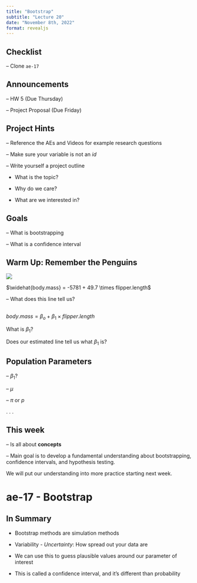 ```yaml
---
title: "Bootstrap"
subtitle: "Lecture 20"
date: "November 8th, 2022"
format: revealjs
---
```


## Checklist

-- Clone `ae-17`

## Announcements

-- HW 5 (Due Thursday)

-- Project Proposal (Due Friday)

## Project Hints

-- Reference the AEs and Videos for example research questions

-- Make sure your variable is not an *id*

-- Write yourself a project outline

-   What is the topic?

-   Why do we care?

-   What are we interested in?


## Goals

-- What is bootstrapping

-- What is a confidence interval

## Warm Up: Remember the Penguins


![](images/20/slr.png)

$\widehat{body.mass} = -5781 + 49.7 \times flipper.length$

-- What does this line tell us? 

## 

$body.mass = \beta_o + \beta_1 \times flipper.length$ 

What is $\beta_1$?

Does our estimated line tell us what $\beta_1$ is?

## Population Parameters 

-- $\beta_1$?

-- $\mu$

-- $\pi$ or *p*

.
.
.

## This week

-- Is all about **concepts**

-- Main goal is to develop a fundamental understanding about bootstrapping, confidence intervals, and hypothesis testing.

We will put our understanding into more practice starting next week.

# ae-17 - Bootstrap

## In Summary

-   Bootstrap methods are simulation methods

-   Variability - *Uncertainty*: How spread out your data are

-   We can use this to guess plausible values around our parameter of interest

-   This is called a confidence interval, and it's different than probability
